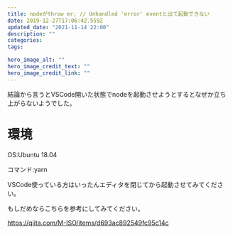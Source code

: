 ```yaml
---
title: nodeがthrow er; // Unhandled 'error' eventと出て起動できない
date: 2019-12-27T17:06:42.559Z
updated_date: "2021-11-14 22:00"
description: ""
categories:
tags:

hero_image_alt: ""
hero_image_credit_text: ""
hero_image_credit_link: ""
---
```

結論から言うとVSCode開いた状態でnodeを起動させようとするとなぜか立ち上がらないようでした。

# 環境
OS:Ubuntu 18.04

コマンド:yarn

VSCode使っている方はいったんエディタを閉じてから起動させてみてください。

もしだめならこちらを参考にしてみてください。

https://qiita.com/M-ISO/items/d693ac892549fc95c14c
